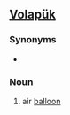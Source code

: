 ==[[Volapük]]==

===Synonyms===
*{{l|vo|baylunaflit}}

===Noun===
{{infl|vo|noun}}

# air [[balloon]]